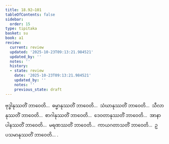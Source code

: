 ```yaml
---
title: 18.92–101
tableOfContents: false
sidebar:
  order: 15
type: tipitaka
basket: su
book: a1
review:
  current: review
  updated: '2025-10-23T09:13:21.984521'
  updated_by: ''
  notes: ''
  history:
  - state: review
    date: '2025-10-23T09:13:21.984521'
    updated_by: ''
    notes: ''
    previous_state: draft
---
```



<ReviewStatus review={frontmatter.review} showDetails={true} />

<HypothesisAnnotation frontmatter={frontmatter} />

<DynamicBreadcrumb />

<Division number="473–482" book="a1" e="ch" v="15">

<Paragraph number="454" book="a1">
ဗုဒ္ဓါနုဿတိံ ဘာဝေတိ…  ဓမ္မာနုဿတိံ ဘာဝေတိ…  သံဃာနုဿတိံ ဘာဝေတိ…  သီလာနုဿတိံ ဘာဝေတိ…  စာဂါနုဿတိံ ဘာဝေတိ…  ဒေဝတာနုဿတိံ ဘာဝေတိ…  အာနာပါနဿတိံ ဘာဝေတိ…  မရဏဿတိံ ဘာဝေတိ…  ကာယဂတာသတိံ ဘာဝေတိ…  ဥပသမာနုဿတိံ ဘာဝေတိ… .
</Paragraph>
</Division>